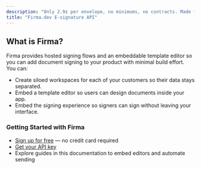 ```yaml
---
description: "Only 2.9¢ per envelope, no minimums, no contracts. Made for SaaS to embed multi-team signature flows fast."
title: "Firma.dev E-signature API"
---
```


## What is Firma?

Firma provides hosted signing flows and an embeddable template editor so you can add document signing to your product with minimal build effort. You can:

- Create siloed workspaces for each of your customers so their data stays separated.
- Embed a template editor so users can design documents inside your app.
- Embed the signing experience so signers can sign without leaving your interface.

### Getting Started with Firma

- [Sign up for free](https://firma.dev/signup) — no credit card required
- [Get your API key](https://app.firma.dev/dashboard)
- Explore guides in this documentation to embed editors and automate sending